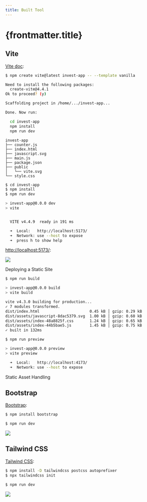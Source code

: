```yaml
---
title: Built Tool
---
```



# {frontmatter.title}

## Vite

[Vite doc](https://vitejs.dev/guide/):

```bash
$ npm create vite@latest invest-app -- --template vanilla

Need to install the following packages:
  create-vite@4.4.1
Ok to proceed? (y)

Scaffolding project in /home/.../invest-app...

Done. Now run:

  cd invest-app
  npm install
  npm run dev
```

```text title="Arquivos"
invest-app
├── counter.js
├── index.html
├── javascript.svg
├── main.js
├── package.json
├── public
│   └── vite.svg
└── style.css
```

```bash
$ cd invest-app
$ npm install
$ npm run dev

> invest-app@0.0.0 dev
> vite


  VITE v4.4.9  ready in 191 ms

  ➜  Local:   http://localhost:5173/
  ➜  Network: use --host to expose
  ➜  press h to show help
```


[http://localhost:5173/](http://localhost:5173/):

![](/ls/imgs/package/vite/vite-hello.png)

Deploying a Static Site

```bash
$ npm run build

> invest-app@0.0.0 build
> vite build

vite v4.3.0 building for production...
✓ 7 modules transformed.
dist/index.html                      0.45 kB │ gzip: 0.29 kB
dist/assets/javascript-8dac5379.svg  1.00 kB │ gzip: 0.60 kB
dist/assets/index-48a8825f.css       1.24 kB │ gzip: 0.65 kB
dist/assets/index-44b5bae5.js        1.45 kB │ gzip: 0.75 kB
✓ built in 132ms

$ npm run preview

> invest-app@0.0.0 preview
> vite preview

  ➜  Local:   http://localhost:4173/
  ➜  Network: use --host to expose
```

<CodeTree src="/codes/package/vite/invest-app/" />

Static Asset Handling

<CodePreview src="/codes/package/vite/invest-app/main.js" />

## Bootstrap

[Bootstrap](#):

```bash
$ npm install bootstrap
```

<CodePreview src="/codes/package/bootstrap/invest-app/index.html" />

<CodePreview src="/codes/package/bootstrap/invest-app/js/main.js" />

<CodePreview src="/codes/package/bootstrap/invest-app/js/components/InvestmentCard.js" />

```bash
$ npm run dev
```

<CodeTree src="/codes/package/bootstrap/invest-app/" />

![](/ls/imgs/package/vite/bootstrap-invest-app.png)


## Tailwind CSS

[Tailwind CSS](https://tailwindcss.com/docs/installation/using-postcss):

```bash
$ npm install -D tailwindcss postcss autoprefixer
$ npx tailwindcss init
```

<CodePreview src="/codes/package/tailwind-css/invest-app/postcss.config.js" />

<CodePreview src="/codes/package/tailwind-css/invest-app/tailwind.config.js" />

<CodePreview src="/codes/package/tailwind-css/invest-app/css/style.css" />

<CodePreview src="/codes/package/tailwind-css/invest-app/js/main.js" />

<CodePreview src="/codes/package/tailwind-css/invest-app/index.html" />

<CodePreview src="/codes/package/tailwind-css/invest-app/js/components/InvestmentCard.js" />

```bash
$ npm run dev
```

<CodeTree src="/codes/package/tailwind-css/invest-app/" />

![](/ls/imgs/package/vite/tailwindcss-invest-app.png)

